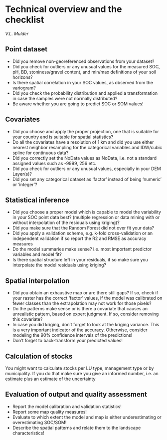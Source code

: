 # Technical overview and the checklist
*V.L.  Mulder*

## Point dataset 

*    Did you remove non-georeferenced observations from your dataset?
*    Did you check for outliers or any unusual values for the measured SOC, pH, BD, stoniness/gravel content, and min/max definitions of your soil horizons?
*    Is there spatial correlation in your SOC values, as observed from the variogram?
*    Did you check the probability distribution and applied a transformation in case the samples were not normally distributed?
*    Be aware whether you are going to predict SOC or SOM values!

## Covariates

*    Did you choose and apply the proper projection, one that is suitable for your country and is suitable for spatial statistics? 
*    Do all the covariates have a resolution of 1 km and did you use either nearest neighbor resampling for the categorical variables and IDW/cubic spline for continuous data?
*    Did you correctly set the NoData values as NoData, i.e. not a standard assigned values such as -9999, 256 etc.
*    Did you check for outliers or any unusual values, especially in your DEM Layer(s)?
*    Did you set any categorical dataset as ‘factor’ instead of being ‘numeric’ or ‘integer’?

## Statistical inference

*    Did you choose a proper model which is capable to model the variability in your SOC point data best? (multiple regression or data mining with or without interpolation of the residuals using kriging)?
*    Did you make sure that the Random Forest did not over fit your data?
*    Did you apply a validation scheme, e.g. k-fold cross-validation or an independent validation if so report the R2 and RMSE as accuracy measures
*    Do the model summaries make sense? i.e. most important predictor variables and model fit?
*    Is there spatial structure left in your residuals, if so make sure you interpolate the model residuals using kriging?

## Spatial interpolation

*    Did you obtain an exhaustive map or are there still gaps? If so, check if your raster has the correct ‘factor’ values, if the model was calibrated on fewer classes than the extrapolation may not work for those pixels?
*    Do the patterns make sense or is there a covariate that causes an unrealistic pattern, based on expert judgment. If so, consider removing this covariate?
*    In case you did kriging, don’t forget to look at the kriging variance. This is a very important indicator of the accuracy. Otherwise, consider modeling the 90% confidence intervals of the predictions!
*    Don’t forget to back-transform your predicted values! 

## Calculation of stocks
You might want to calculate stocks per LU type, management type or by municipality.  If you do that make sure you give an informed number, i.e. an estimate plus an estimate of the uncertainty

## Evaluation of output and quality assessment

*    Report the model calibration and validation statistics!
*    Report some map quality measures!
*    Evaluate to which extent the model and map is either underestimating or overestimating SOC/SOM!
*    Describe the spatial patterns and relate them to the landscape characteristics!
